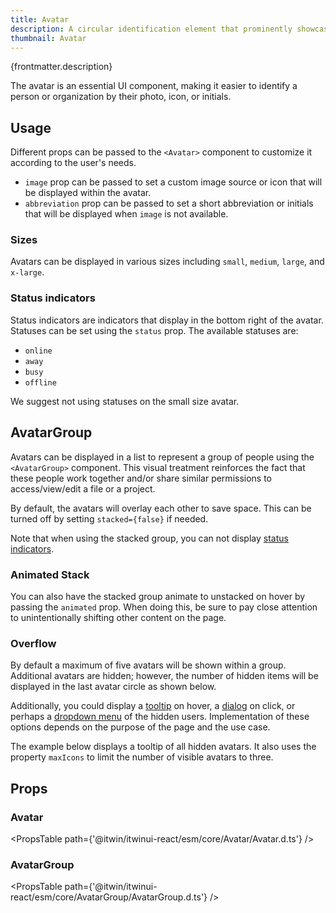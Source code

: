 ```yaml
---
title: Avatar
description: A circular identification element that prominently showcases the user's customized profile picture or their first and last name initials.
thumbnail: Avatar
---
```



<p>{frontmatter.description}</p>

<LiveExample src='Avatar.main.tsx'>
  <AllExamples.AvatarMainExample client:load />
</LiveExample>

The avatar is an essential UI component, making it easier to identify a person or organization by their photo, icon, or initials.

## Usage

Different props can be passed to the `<Avatar>` component to customize it according to the user's needs.

- `image` prop can be passed to set a custom image source or icon that will be displayed within the avatar.
- `abbreviation` prop can be passed to set a short abbreviation or initials that will be displayed when `image` is not available.

<LiveExample src='Avatar.types.tsx'>
  <AllExamples.AvatarTypesExample client:load />
</LiveExample>

### Sizes

Avatars can be displayed in various sizes including `small`, `medium`, `large`, and `x-large`.

<LiveExample src='Avatar.sizes.tsx'>
  <AllExamples.AvatarSizesExample client:load />
</LiveExample>

### Status indicators

Status indicators are indicators that display in the bottom right of the avatar. Statuses can be set using the `status` prop. The available statuses are:

- `online`
- `away`
- `busy`
- `offline`

We suggest not using statuses on the small size avatar.

<LiveExample src='Avatar.statuses.tsx'>
  <AllExamples.AvatarStatusesExample client:load />
</LiveExample>

## AvatarGroup

Avatars can be displayed in a list to represent a group of people using the `<AvatarGroup>` component. This visual treatment reinforces the fact that these people work together and/or share similar permissions to access/view/edit a file or a project.

By default, the avatars will overlay each other to save space. This can be turned off by setting `stacked={false}` if needed.

Note that when using the stacked group, you can not display [status indicators](#status-indicators).

<LiveExample src='Avatar.groupstacked.tsx'>
  <AllExamples.AvatarGroupStackedExample client:load />
</LiveExample>

### Animated Stack

You can also have the stacked group animate to unstacked on hover by passing the `animated` prop. When doing this, be sure to pay close attention to unintentionally shifting other content on the page.

<LiveExample src='Avatar.groupanimated.tsx'>
  <AllExamples.AvatarGroupAnimatedExample client:load />
</LiveExample>

### Overflow

By default a maximum of five avatars will be shown within a group. Additional avatars are hidden; however, the number of hidden items will be displayed in the last avatar circle as shown below.

<LiveExample src='Avatar.groupoverflow.tsx'>
  <AllExamples.AvatarGroupOverflowExample client:load />
</LiveExample>

Additionally, you could display a [tooltip](tooltip) on hover, a [dialog](dialog) on click, or perhaps a [dropdown menu](dropdownmenu) of the hidden users. Implementation of these options depends on the purpose of the page and the use case.

The example below displays a tooltip of all hidden avatars. It also uses the property `maxIcons` to limit the number of visible avatars to three.

<LiveExample src='Avatar.groupoverflowtooltip.tsx'>
  <AllExamples.AvatarGroupOverflowTooltipExample client:load />
</LiveExample>

## Props

### Avatar

<PropsTable path={'@itwin/itwinui-react/esm/core/Avatar/Avatar.d.ts'} />

### AvatarGroup

<PropsTable path={'@itwin/itwinui-react/esm/core/AvatarGroup/AvatarGroup.d.ts'} />
